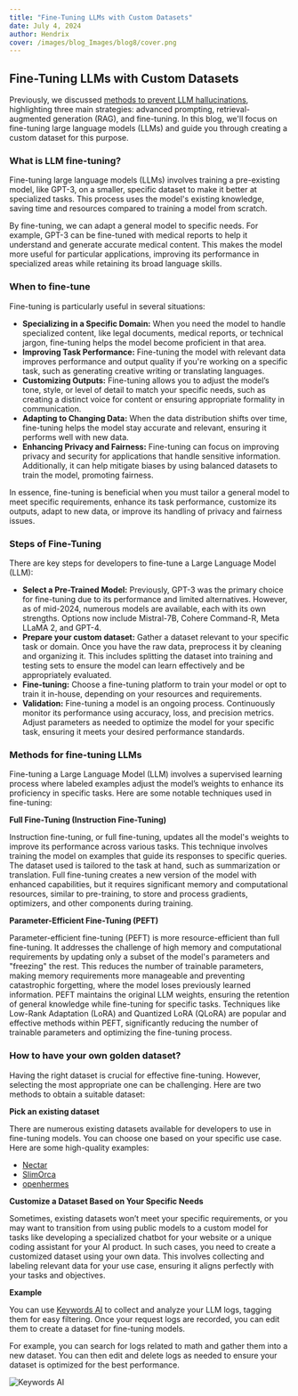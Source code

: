 ```yaml
---
title: "Fine-Tuning LLMs with Custom Datasets"
date: July 4, 2024
author: Hendrix
cover: /images/blog_Images/blog8/cover.png
---
```


## Fine-Tuning LLMs with Custom Datasets

Previously, we discussed [methods to prevent LLM hallucinations](https://keywordsai.co/#/blog/how-to-stop-llm-hallucinations), highlighting three main strategies: advanced prompting, retrieval-augmented generation (RAG), and fine-tuning. In this blog, we'll focus on fine-tuning large language models (LLMs) and guide you through creating a custom dataset for this purpose.

### What is LLM fine-tuning?

Fine-tuning large language models (LLMs) involves training a pre-existing model, like GPT-3, on a smaller, specific dataset to make it better at specialized tasks. This process uses the model's existing knowledge, saving time and resources compared to training a model from scratch.

By fine-tuning, we can adapt a general model to specific needs. For example, GPT-3 can be fine-tuned with medical reports to help it understand and generate accurate medical content. This makes the model more useful for particular applications, improving its performance in specialized areas while retaining its broad language skills.

### When to fine-tune

Fine-tuning is particularly useful in several situations:

- **Specializing in a Specific Domain:** When you need the model to handle specialized content, like legal documents, medical reports, or technical jargon, fine-tuning helps the model become proficient in that area.  
- **Improving Task Performance:** Fine-tuning the model with relevant data improves performance and output quality if you're working on a specific task, such as generating creative writing or translating languages.  
- **Customizing Outputs:** Fine-tuning allows you to adjust the model’s tone, style, or level of detail to match your specific needs, such as creating a distinct voice for content or ensuring appropriate formality in communication.  
- **Adapting to Changing Data:** When the data distribution shifts over time, fine-tuning helps the model stay accurate and relevant, ensuring it performs well with new data.  
- **Enhancing Privacy and Fairness:** Fine-tuning can focus on improving privacy and security for applications that handle sensitive information. Additionally, it can help mitigate biases by using balanced datasets to train the model, promoting fairness.  

In essence, fine-tuning is beneficial when you must tailor a general model to meet specific requirements, enhance its task performance, customize its outputs, adapt to new data, or improve its handling of privacy and fairness issues.

### Steps of Fine-Tuning

There are key steps for developers to fine-tune a Large Language Model (LLM):

- **Select a Pre-Trained Model:** Previously, GPT-3 was the primary choice for fine-tuning due to its performance and limited alternatives. However, as of mid-2024, numerous models are available, each with its own strengths. Options now include Mistral-7B, Cohere Command-R, Meta LLaMA 2, and GPT-4.  
- **Prepare your custom dataset:** Gather a dataset relevant to your specific task or domain. Once you have the raw data, preprocess it by cleaning and organizing it. This includes splitting the dataset into training and testing sets to ensure the model can learn effectively and be appropriately evaluated.  
- **Fine-tuning:** Choose a fine-tuning platform to train your model or opt to train it in-house, depending on your resources and requirements.  
- **Validation:** Fine-tuning a model is an ongoing process. Continuously monitor its performance using accuracy, loss, and precision metrics. Adjust parameters as needed to optimize the model for your specific task, ensuring it meets your desired performance standards.

### Methods for fine-tuning LLMs

Fine-tuning a Large Language Model (LLM) involves a supervised learning process where labeled examples adjust the model’s weights to enhance its proficiency in specific tasks. Here are some notable techniques used in fine-tuning:

**Full Fine-Tuning (Instruction Fine-Tuning)**

Instruction fine-tuning, or full fine-tuning, updates all the model's weights to improve its performance across various tasks. This technique involves training the model on examples that guide its responses to specific queries. The dataset used is tailored to the task at hand, such as summarization or translation. Full fine-tuning creates a new version of the model with enhanced capabilities, but it requires significant memory and computational resources, similar to pre-training, to store and process gradients, optimizers, and other components during training.

**Parameter-Efficient Fine-Tuning (PEFT)**

Parameter-efficient fine-tuning (PEFT) is more resource-efficient than full fine-tuning. It addresses the challenge of high memory and computational requirements by updating only a subset of the model's parameters and "freezing" the rest. This reduces the number of trainable parameters, making memory requirements more manageable and preventing catastrophic forgetting, where the model loses previously learned information. PEFT maintains the original LLM weights, ensuring the retention of general knowledge while fine-tuning for specific tasks. Techniques like Low-Rank Adaptation (LoRA) and Quantized LoRA (QLoRA) are popular and effective methods within PEFT, significantly reducing the number of trainable parameters and optimizing the fine-tuning process.

### How to have your own golden dataset?

Having the right dataset is crucial for effective fine-tuning. However, selecting the most appropriate one can be challenging. Here are two methods to obtain a suitable dataset:

**Pick an existing dataset**  

There are numerous existing datasets available for developers to use in fine-tuning models. You can choose one based on your specific use case. Here are some high-quality examples:

- [Nectar](https://huggingface.co/datasets/berkeley-nest/Nectar)  
- [SlimOrca](https://huggingface.co/datasets/Open-Orca/SlimOrca)  
- [openhermes](https://huggingface.co/datasets/teknium/openhermes)

**Customize a Dataset Based on Your Specific Needs**  

Sometimes, existing datasets won’t meet your specific requirements, or you may want to transition from using public models to a custom model for tasks like developing a specialized chatbot for your website or a unique coding assistant for your AI product. In such cases, you need to create a customized dataset using your own data. This involves collecting and labeling relevant data for your use case, ensuring it aligns perfectly with your tasks and objectives.

**Example**

You can use [Keywords AI](https://keywordsai.co) to collect and analyze your LLM logs, tagging them for easy filtering. Once your request logs are recorded, you can edit them to create a dataset for fine-tuning models.  

For example, you can search for logs related to math and gather them into a new dataset. You can then edit and delete logs as needed to ensure your dataset is optimized for the best performance.

![Keywords AI](/images/blog_Images/blog8/dataset.jpg)
